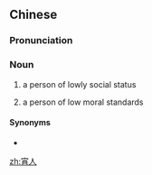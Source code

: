 ==Chinese==
{{zh-forms}}

===Pronunciation===
{{zh-pron
|m=xiāorén
|cat=n
}}

===Noun===
{{zh-noun}}

# {{lb|zh|archaic}} a person of lowly social status
# {{lb|zh|archaic}} a person of low moral standards

====Synonyms====
* {{zh-l|小人}}

[[zh:宵人]]